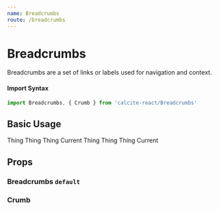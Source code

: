 ```yaml
---
name: Breadcrumbs
route: /breadcrumbs
---
```





# Breadcrumbs

Breadcrumbs are a set of links or labels used for navigation and context.

#### Import Syntax

```js
import Breadcrumbs, { Crumb } from 'calcite-react/Breadcrumbs'
```

## Basic Usage

<Playground>
  <GuideExample>
    <Breadcrumbs>
      <Crumb href="#">Thing</Crumb>
      <Crumb>Thing</Crumb>
      <Crumb href="#">Thing</Crumb>
      <Crumb href="#">Current</Crumb>
    </Breadcrumbs>
  </GuideExample>
  <GuideExample
    label="white"
    style={{ background: CalciteTheme.palette.offBlack }}
  >
    <Breadcrumbs white>
      <Crumb href="#">Thing</Crumb>
      <Crumb>Thing</Crumb>
      <Crumb href="#">Thing</Crumb>
      <Crumb href="#">Current</Crumb>
    </Breadcrumbs>
  </GuideExample>
</Playground>

## Props

### Breadcrumbs `default`

<PropsTable of={Breadcrumbs} />

### Crumb

<PropsTable of={Crumb} />
